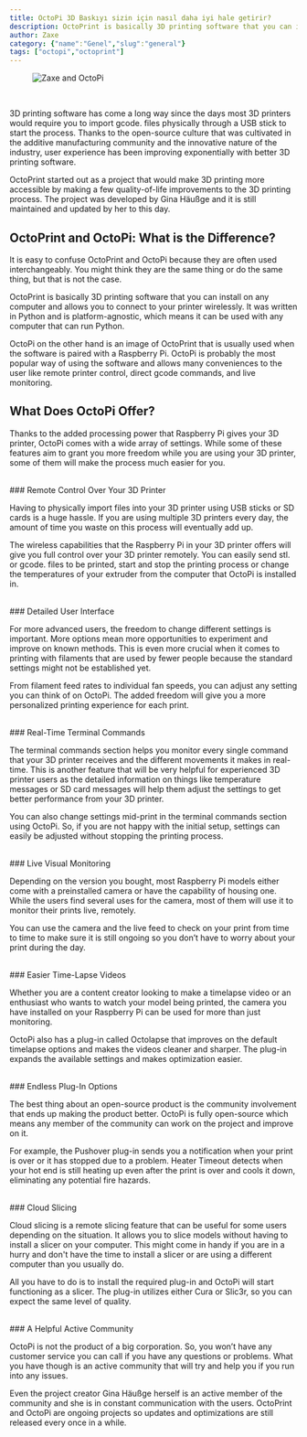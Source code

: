 ```yaml
---
title: OctoPi 3D Baskıyı sizin için nasıl daha iyi hale getirir?
description: OctoPrint is basically 3D printing software that you can install on any computer and allows you to connect to your printer wirelessly.
author: Zaxe
category: {"name":"Genel","slug":"general"}
tags: ["octopi","octoprint"]
---
```


<Aligned>

<figure className="w-full flex justify-center items-center">
<img className="w-full h-full max-w-sm rounded-xl overflow-hidden shadow-xl" alt="Zaxe and OctoPi" src="https://cdn.zaxe.com/knowledge-base/posts/how-octopi-can-make-3d-printing-better-for-you/img/octopi-zaxe-3d-printing-thumbnail.webp"/>
</figure>

<br/>

3D printing software has come a long way since the days most 3D printers would require you to import gcode. files physically through a USB stick to start the process. Thanks to the open-source culture that was cultivated in the additive manufacturing community and the innovative nature of the industry, user experience has been improving exponentially with better 3D printing software. 

OctoPrint started out as a project that would make 3D printing more accessible by making a few quality-of-life improvements to the 3D printing process. The project was developed by Gina Häußge and it is still maintained and updated by her to this day. 

## OctoPrint and OctoPi: What is the Difference?

It is easy to confuse OctoPrint and OctoPi because they are often used interchangeably. You might think they are the same thing or do the same thing, but that is not the case. 

OctoPrint is basically 3D printing software that you can install on any computer and allows you to connect to your printer wirelessly. It was written in Python and is platform-agnostic, which means it can be used with any computer that can run Python.

OctoPi on the other hand is an image of OctoPrint that is usually used when the software is paired with a Raspberry Pi. OctoPi is probably the most popular way of using the software and allows many conveniences to the user like remote printer control, direct gcode commands, and live monitoring.

## What Does OctoPi Offer?

Thanks to the added processing power that Raspberry Pi gives your 3D printer, OctoPi comes with a wide array of settings. While some of these features aim to grant you more freedom while you are using your 3D printer, some of them will make the process much easier for you.

<br/>
### Remote Control Over Your 3D Printer

Having to physically import files into your 3D printer using USB sticks or SD cards is a huge hassle. If you are using multiple 3D printers every day, the amount of time you waste on this process will eventually add up.  

The wireless capabilities that the Raspberry Pi in your 3D printer offers will give you full control over your 3D printer remotely. You can easily send stl. or gcode. files to be printed, start and stop the printing process or change the temperatures of your extruder from the computer that OctoPi is installed in.

<br/>
### Detailed User Interface

For more advanced users, the freedom to change different settings is important. More options mean more opportunities to experiment and improve on known methods. This is even more crucial when it comes to printing with filaments that are used by fewer people because the standard settings might not be established yet. 

From filament feed rates to individual fan speeds, you can adjust any setting you can think of on OctoPi. The added freedom will give you a more personalized printing experience for each print. 

<br/>
### Real-Time Terminal Commands

The terminal commands section helps you monitor every single command that your 3D printer receives and the different movements it makes in real-time. This is another feature that will be very helpful for experienced 3D printer users as the detailed information on things like temperature messages or SD card messages will help them adjust the settings to get better performance from your 3D printer. 

You can also change settings mid-print in the terminal commands section using OctoPi. So, if you are not happy with the initial setup, settings can easily be adjusted without stopping the printing process.

<br/>
### Live Visual Monitoring

Depending on the version you bought, most Raspberry Pi models either come with a preinstalled camera or have the capability of housing one. While the users find several uses for the camera, most of them will use it to monitor their prints live, remotely. 

You can use the camera and the live feed to check on your print from time to time to make sure it is still ongoing so you don’t have to worry about your print during the day. 

<br/>
### Easier Time-Lapse Videos

Whether you are a content creator looking to make a timelapse video or an enthusiast who wants to watch your model being printed, the camera you have installed on your Raspberry Pi can be used for more than just monitoring.

OctoPi also has a plug-in called Octolapse that improves on the default timelapse options and makes the videos cleaner and sharper. The plug-in expands the available settings and makes optimization easier.

<br/>
### Endless Plug-In Options 

The best thing about an open-source product is the community involvement that ends up making the product better. OctoPi is fully open-source which means any member of the community can work on the project and improve on it. 

For example, the Pushover plug-in sends you a notification when your print is over or it has stopped due to a problem. Heater Timeout detects when your hot end is still heating up even after the print is over and cools it down, eliminating any potential fire hazards.

<br/>
### Cloud Slicing 

Cloud slicing is a remote slicing feature that can be useful for some users depending on the situation. It allows you to slice models without having to install a slicer on your computer. This might come in handy if you are in a hurry and don't have the time to install a slicer or are using a different computer than you usually do. 

All you have to do is to install the required plug-in and OctoPi will start functioning as a slicer. The plug-in utilizes either Cura or Slic3r, so you can expect the same level of quality. 

<br/>
### A Helpful Active Community 

OctoPi is not the product of a big corporation. So, you won’t have any customer service you can call if you have any questions or problems. What you have though is an active community that will try and help you if you run into any issues. 

Even the project creator Gina Häußge herself is an active member of the community and she is in constant communication with the users. OctoPrint and OctoPi are ongoing projects so updates and optimizations are still released every once in a while. 
</Aligned>